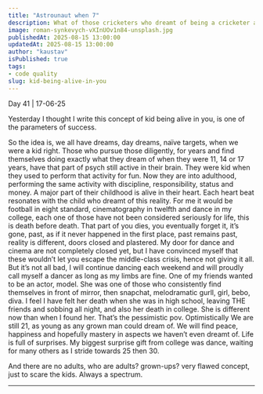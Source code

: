 ```yaml
---
title: "Astrounaut when 7"
description: What of those cricketers who dreamt of being a cricketer at 3.
image: roman-synkevych-vXInUOv1n84-unsplash.jpg
publishedAt: 2025-08-15 13:00:00
updatedAt: 2025-08-15 13:00:00
author: "kaustav"
isPublished: true
tags: 
- code quality
slug: kid-being-alive-in-you
---
```




Day 41 | 17-06-25

Yesterday I thought I write this concept of kid being alive in you, is one of the parameters of success.

So the idea is, we all have dreams, day dreams, naïve targets, when we were a kid right.
Those who pursue those diligently, for years and find themselves doing exactly what they dream of when they were 11, 14 or 17 years, have that part of psych still active in their brain. They were kid when they used to perform that activity for fun. Now they are into adulthood, performing the same activity with discipline, responsibility, status and money. A major part of their childhood is alive in their heart. Each heart beat resonates with the child who dreamt of this reality.
For me it would be football in eight standard, cinematography in twelfth and dance in my college, each one of those have not been considered seriously for life, this is death before death. That part of you dies, you eventually forget it, it’s gone, past, as if it never happened in the first place, past remains past, reality is different, doors closed and plastered.
My door for dance and cinema are not completely closed yet, but I have convinced myself that these wouldn’t let you escape the middle-class crisis, hence not giving it all. But it’s not all bad, I will continue dancing each weekend and will proudly call myself a dancer as long as my limbs are fine.
One of my friends wanted to be an actor, model. She was one of those who consistently find themselves in front of mirror, then snapchat, melodramatic gurll, girl, bebo, diva. I feel I have felt her death when she was in high school, leaving THE friends and sobbing all night, and also her death in college. She is different now than when I found her. 
That’s the pessimistic pov.
Optimistically 
We are still 21, as young as any grown man could dream of. We will find peace, happiness and hopefully mastery in aspects we haven’t even dreamt of. Life is full of surprises. My biggest surprise gift from college was dance, waiting for many others as I stride towards 25 then 30. 

And there are no adults, who are adults? grown-ups? very flawed concept, just to scare the kids.
Always a spectrum. 



---


